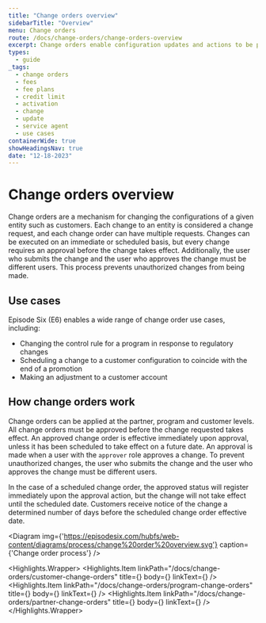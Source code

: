 ```yaml
---
title: "Change orders overview"
sidebarTitle: "Overview"
menu: Change orders
route: /docs/change-orders/change-orders-overview
excerpt: Change orders enable configuration updates and actions to be performed in the future.
types: 
  - guide
_tags:
  - change orders
  - fees
  - fee plans
  - credit limit
  - activation
  - change
  - update
  - service agent
  - use cases
containerWide: true
showHeadingsNav: true
date: "12-18-2023"
---
```



# Change orders overview
Change orders are a mechanism for changing the configurations of a given entity such as customers. Each change to an entity is considered a change request, and each change order can have multiple requests. Changes can be executed on an immediate or scheduled basis, but every change requires an approval before the change takes effect. Additionally, the user who submits the change and the user who approves the change must be different users. This process prevents unauthorized changes from being made.

## Use cases

Episode Six (E6) enables a wide range of change order use cases, including:
- Changing the control rule for a program in response to regulatory changes
- Scheduling a change to a customer configuration to coincide with the end of a promotion
- Making an adjustment to a customer account

## How change orders work

Change orders can be applied at the partner, program and customer levels. All change orders must be approved before the change requested takes effect. An approved change order is effective immediately upon approval, unless it has been scheduled to take effect on a future date. An approval is made when a user with the `approver` role approves a change.  To prevent unauthorized changes, the user who submits the change and the user who approves the change must be different users. 

In the case of a scheduled change order, the approved status will register immediately upon the approval action, but the change will not take effect until the scheduled date. Customers receive notice of the change a determined number of days before the scheduled change order effective date.

<Diagram
    img={'https://episodesix.com/hubfs/web-content/diagrams/process/change%20order%20overview.svg'}
    caption={'Change order process'}
/>

<Highlights.Wrapper>
    <Highlights.Item
      linkPath="/docs/change-orders/customer-change-orders"
      title={<Trans i18nKey="home-resource-1-change-orders-title" />}
      body={<Trans i18nKey="home-resource-1-change-orders-body" />}
      linkText={<Trans i18nKey="learn-more" />}
    />
    <Highlights.Item
      linkPath="/docs/change-orders/program-change-orders"
      title={<Trans i18nKey="home-resource-2-change-orders-title" />}
      body={<Trans i18nKey="home-resource-2-change-orders-body" />}
      linkText={<Trans i18nKey="learn-more" />}
    />
    <Highlights.Item
      linkPath="/docs/change-orders/partner-change-orders"
      title={<Trans i18nKey="home-resource-3-change-orders-title" />}
      body={<Trans i18nKey="home-resource-3-change-orders-body" />}
      linkText={<Trans i18nKey="learn-more" />}
    />
</Highlights.Wrapper>
